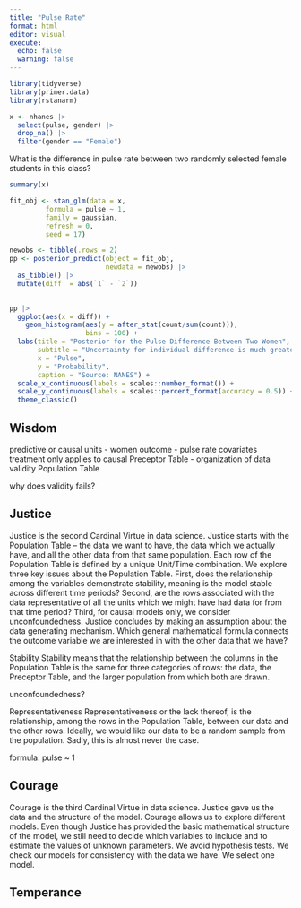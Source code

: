 ```yaml
---
title: "Pulse Rate"
format: html
editor: visual
execute: 
  echo: false
  warning: false
---
```


```r
library(tidyverse)
library(primer.data)
library(rstanarm)
```

```r
x <- nhanes |> 
  select(pulse, gender) |> 
  drop_na() |> 
  filter(gender == "Female")

```

What is the difference in pulse rate between two randomly selected female students in this class?

```r
summary(x)
```

```r
fit_obj <- stan_glm(data = x,
         formula = pulse ~ 1,
         family = gaussian,
         refresh = 0,
         seed = 17)
```

```r
newobs <- tibble(.rows = 2)
pp <- posterior_predict(object = fit_obj,
                        newdata = newobs) |> 
  as_tibble() |> 
  mutate(diff  = abs(`1` - `2`))
  
```


```r
pp |> 
  ggplot(aes(x = diff)) +
    geom_histogram(aes(y = after_stat(count/sum(count))),
                   bins = 100) +
  labs(title = "Posterior for the Pulse Difference Between Two Women",
       subtitle = "Uncertainty for individual difference is much greater than for the expected value",
       x = "Pulse",
       y = "Probability",
       caption = "Source: NANES") +
  scale_x_continuous(labels = scales::number_format()) +
  scale_y_continuous(labels = scales::percent_format(accuracy = 0.5)) +
  theme_classic()
```

## Wisdom

predictive or causal
units - women outcome - pulse rate 
covariates
treatment only applies to causal
Preceptor Table - organization of data validity Population Table

why does validity fails?

## Justice

Justice is the second Cardinal Virtue in data science. Justice starts with the Population Table -- the data we want to have, the data which we actually have, and all the other data from that same population. Each row of the Population Table is defined by a unique Unit/Time combination. We explore three key issues about the Population Table. First, does the relationship among the variables demonstrate stability, meaning is the model stable across different time periods? Second, are the rows associated with the data representative of all the units which we might have had data for from that time period? Third, for causal models only, we consider unconfoundedness. Justice concludes by making an assumption about the data generating mechanism. Which general mathematical formula connects the outcome variable we are interested in with the other data that we have?

Stability Stability means that the relationship between the columns in the Population Table is the same for three categories of rows: the data, the Preceptor Table, and the larger population from which both are drawn.

unconfoundedness?

Representativeness Representativeness or the lack thereof, is the relationship, among the rows in the Population Table, between our data and the other rows. Ideally, we would like our data to be a random sample from the population. Sadly, this is almost never the case.

formula: pulse ~ 1

## Courage

Courage is the third Cardinal Virtue in data science. Justice gave us the data and the structure of the model. Courage allows us to explore different models. Even though Justice has provided the basic mathematical structure of the model, we still need to decide which variables to include and to estimate the values of unknown parameters. We avoid hypothesis tests. We check our models for consistency with the data we have. We select one model.


## Temperance
